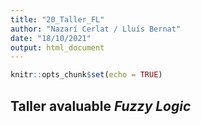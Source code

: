 ---
title: "20_Taller_FL"
author: "Nazarí Cerlat / Lluís Bernat"
date: "18/10/2021"
output: html_document
---

```{r setup, include=FALSE}
knitr::opts_chunk$set(echo = TRUE)
```

## Taller avaluable *Fuzzy Logic*





